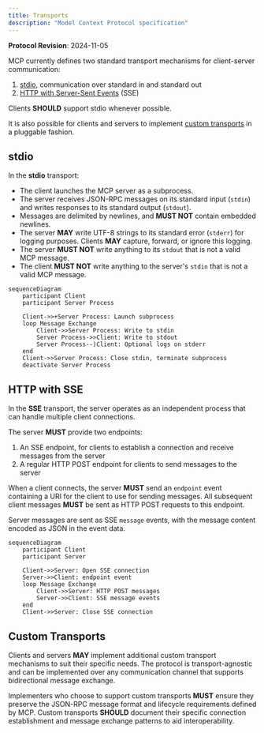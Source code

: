 ```yaml
---
title: Transports
description: "Model Context Protocol specification"
---
```

<Note>**Protocol Revision**: 2024-11-05</Note>

MCP currently defines two standard transport mechanisms for client-server communication:

1. [stdio](#stdio), communication over standard in and standard out
2. [HTTP with Server-Sent Events](#http-with-sse) (SSE)

Clients **SHOULD** support stdio whenever possible.

It is also possible for clients and servers to implement
[custom transports](#custom-transports) in a pluggable fashion.

## stdio

In the **stdio** transport:

- The client launches the MCP server as a subprocess.
- The server receives JSON-RPC messages on its standard input (`stdin`) and writes
  responses to its standard output (`stdout`).
- Messages are delimited by newlines, and **MUST NOT** contain embedded newlines.
- The server **MAY** write UTF-8 strings to its standard error (`stderr`) for logging
  purposes. Clients **MAY** capture, forward, or ignore this logging.
- The server **MUST NOT** write anything to its `stdout` that is not a valid MCP message.
- The client **MUST NOT** write anything to the server's `stdin` that is not a valid MCP
  message.

```mermaid
sequenceDiagram
    participant Client
    participant Server Process

    Client->>+Server Process: Launch subprocess
    loop Message Exchange
        Client->>Server Process: Write to stdin
        Server Process->>Client: Write to stdout
        Server Process--)Client: Optional logs on stderr
    end
    Client->>Server Process: Close stdin, terminate subprocess
    deactivate Server Process
```

## HTTP with SSE

In the **SSE** transport, the server operates as an independent process that can handle
multiple client connections.

The server **MUST** provide two endpoints:

1. An SSE endpoint, for clients to establish a connection and receive messages from the
   server
2. A regular HTTP POST endpoint for clients to send messages to the server

When a client connects, the server **MUST** send an `endpoint` event containing a URI for
the client to use for sending messages. All subsequent client messages **MUST** be sent
as HTTP POST requests to this endpoint.

Server messages are sent as SSE `message` events, with the message content encoded as
JSON in the event data.

```mermaid
sequenceDiagram
    participant Client
    participant Server

    Client->>Server: Open SSE connection
    Server->>Client: endpoint event
    loop Message Exchange
        Client->>Server: HTTP POST messages
        Server->>Client: SSE message events
    end
    Client->>Server: Close SSE connection
```

## Custom Transports

Clients and servers **MAY** implement additional custom transport mechanisms to suit
their specific needs. The protocol is transport-agnostic and can be implemented over any
communication channel that supports bidirectional message exchange.

Implementers who choose to support custom transports **MUST** ensure they preserve the
JSON-RPC message format and lifecycle requirements defined by MCP. Custom transports
**SHOULD** document their specific connection establishment and message exchange patterns
to aid interoperability.
